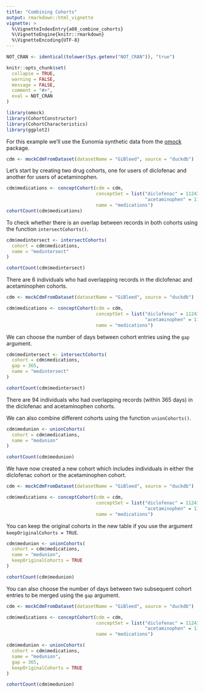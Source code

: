 ```yaml
---
title: "Combining Cohorts"
output: rmarkdown::html_vignette
vignette: >
  %\VignetteIndexEntry{a08_combine_cohorts}
  %\VignetteEngine{knitr::rmarkdown}
  %\VignetteEncoding{UTF-8}
---
```


```r
NOT_CRAN <- identical(tolower(Sys.getenv("NOT_CRAN")), "true")

knitr::opts_chunk$set(
  collapse = TRUE, 
  warning = FALSE, 
  message = FALSE,
  comment = "#>",
  eval = NOT_CRAN
)
```

```r
library(omock)
library(CohortConstructor)
library(CohortCharacteristics)
library(ggplot2)
```

For this example we'll use the Eunomia synthetic data from the [omock](https://ohdsi.github.io/omock/) package.

```r
cdm <- mockCdmFromDataset(datasetName = "GiBleed", source = "duckdb")
```

Let's start by creating two drug cohorts, one for users of diclofenac and another for users of acetaminophen.

```r
cdm$medications <- conceptCohort(cdm = cdm, 
                                 conceptSet = list("diclofenac" = 1124300,
                                                   "acetaminophen" = 1127433), 
                                 name = "medications")
cohortCount(cdm$medications)
```

To check whether there is an overlap between records in both cohorts using the function `intersectCohorts()`.  

```r
cdm$medintersect <- intersectCohorts(
  cohort = cdm$medications,
  name = "medintersect"
)

cohortCount(cdm$medintersect)
```
There are 6 individuals who had overlapping records in the diclofenac and acetaminophen cohorts.

```r
cdm <- mockCdmFromDataset(datasetName = "GiBleed", source = "duckdb")

cdm$medications <- conceptCohort(cdm = cdm, 
                                 conceptSet = list("diclofenac" = 1124300,
                                                   "acetaminophen" = 1127433), 
                                 name = "medications")
```

We can choose the number of days between cohort entries using the `gap` argument.

```r
cdm$medintersect <- intersectCohorts(
  cohort = cdm$medications,
  gap = 365,
  name = "medintersect"
)

cohortCount(cdm$medintersect)
```
There are 94 individuals who had overlapping records (within 365 days) in the diclofenac and acetaminophen cohorts.

We can also combine different cohorts using the function `unionCohorts()`.

```r
cdm$medunion <- unionCohorts(
  cohort = cdm$medications,
  name = "medunion"
)

cohortCount(cdm$medunion)
```
We have now created a new cohort which includes individuals in either the diclofenac cohort or the acetaminophen cohort. 

```r
cdm <- mockCdmFromDataset(datasetName = "GiBleed", source = "duckdb")

cdm$medications <- conceptCohort(cdm = cdm, 
                                 conceptSet = list("diclofenac" = 1124300,
                                                   "acetaminophen" = 1127433), 
                                 name = "medications")
```

You can keep the original cohorts in the new table if you use the argument `keepOriginalCohorts = TRUE`.
```r
cdm$medunion <- unionCohorts(
  cohort = cdm$medications,
  name = "medunion",
  keepOriginalCohorts = TRUE
)

cohortCount(cdm$medunion)
```

You can also choose the number of days between two subsequent cohort entries to be merged using the `gap` argument.

```r
cdm <- mockCdmFromDataset(datasetName = "GiBleed", source = "duckdb")

cdm$medications <- conceptCohort(cdm = cdm, 
                                 conceptSet = list("diclofenac" = 1124300,
                                                   "acetaminophen" = 1127433), 
                                 name = "medications")
```

```r
cdm$medunion <- unionCohorts(
  cohort = cdm$medications,
  name = "medunion",
  gap = 365,
  keepOriginalCohorts = TRUE
)

cohortCount(cdm$medunion)
```
